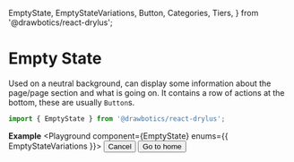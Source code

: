   EmptyState,
  EmptyStateVariations,
  Button,
  Categories,
  Tiers,
} from '@drawbotics/react-drylus';



# Empty State
Used on a neutral background, can display some information about the page/page section and what is going on. It contains a row of actions at the bottom, these are usually `Button`s.
```jsx
import { EmptyState } from '@drawbotics/react-drylus';
```

__Example__
<Playground component={EmptyState} enums={{ EmptyStateVariations }}>
  <EmptyState
    title="This place is empty"
    description="Lorem ipsum dolor sit amet, consectetur adipiscing elit, sed do eiusmod tempor incididunt ut labore et dolore magna aliqua. Ut enim ad minim veniam, quis nostrud exercitation ullamco laboris nisi ut aliquip ex ea commodo consequat. ">
    <Button tier={Tiers.SECONDARY}>Cancel</Button>
    <Button category={Categories.BRAND}>Go to home</Button>
  </EmptyState>
</Playground>
